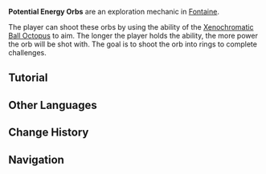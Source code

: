 {{Terminology Infobox
|image     = Potential Energy Orb.png
|type      = Exploration
|region    = Fontaine
}}
'''Potential Energy Orbs''' are an exploration mechanic in [[Fontaine]].

The player can shoot these orbs by using the ability of the [[Xenochromatic Ball Octopus]] to aim. The longer the player holds the ability, the more power the orb will be shot with. The goal is to shoot the orb into rings to complete challenges.

==Tutorial==
{{Tutorial|Potential Energy Orbs}}

==Other Languages==
{{Other Languages
|en      = Potential Energy Orb
|zhs     = 势能球
|zhs_rm  = 
|zht     = 勢能球
|zht_rm  = 
|zh_tl   = 
|ja      = エネルギー転換球
|ja_rm   = Enerugii Tenkankyuu{{Assumed}}
|ja_tl   = 
|ko      = 위치 에너지 공
|ko_rm   = 
|ko_tl   = 
|es      = Esfera energética
|es_tl   = Energetic Sphere
|fr      = Orbe d'énergie potentielle
|fr_tl   = Potential Energy Orb
|ru      = Сфера потенциальной энергии
|ru_tl   = Potential Energy Sphere
|th      = ลูกบอลพลังงานศักย์
|th_rm   = 
|th_tl   = 
|vi      = Quả Cầu Năng Lượng
|vi_tl   = 
|de      = Energiepotential-Kugel
|de_tl   = Energy Potential Orb
|id      = Bola Energi Potensial
|id_tl   = Potential Energy Orb
|pt      = Orbe de Energia Potencial
|pt_tl   = 
|tr      = Potansiyel Enerji Küreleri
|tr_tl   = 
|it      = Sfere d'energia potenziale
|it_tl   = Potential Energy Orb
}}

==Change History==
{{Change History|4.2}}

==Navigation==
{{Exploration Navbox|Fontaine}}